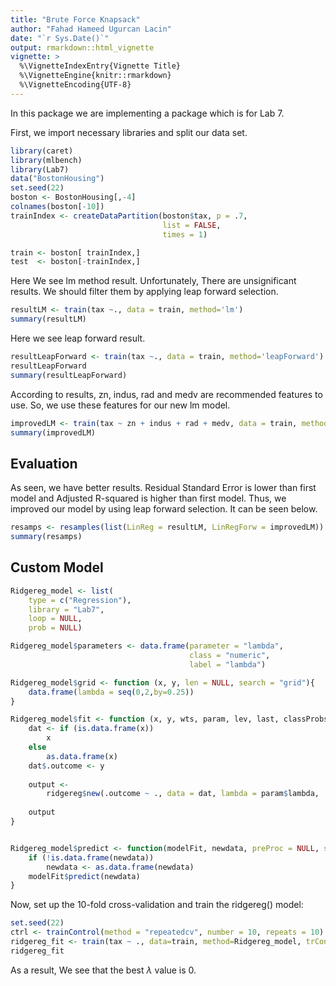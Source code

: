 ```yaml
---
title: "Brute Force Knapsack"
author: "Fahad Hameed Ugurcan Lacin"
date: "`r Sys.Date()`"
output: rmarkdown::html_vignette
vignette: >
  %\VignetteIndexEntry{Vignette Title}
  %\VignetteEngine{knitr::rmarkdown}
  %\VignetteEncoding{UTF-8}
---
```


In this package we are implementing a package which is for Lab 7.

First, we import necessary libraries and split our data set.

```r
library(caret)
library(mlbench)
library(Lab7)
data("BostonHousing")
set.seed(22)
boston <- BostonHousing[,-4]
colnames(boston[-10])
trainIndex <- createDataPartition(boston$tax, p = .7, 
                                  list = FALSE, 
                                  times = 1)

train <- boston[ trainIndex,]
test  <- boston[-trainIndex,]
```

Here We see lm method result. Unfortunately, There are unsignificant results. We should filter them by applying leap forward selection.

```r
resultLM <- train(tax ~., data = train, method='lm')
summary(resultLM)
```


Here we see leap forward result.
```r
resultLeapForward <- train(tax ~., data = train, method='leapForward')
resultLeapForward
summary(resultLeapForward)
```

According to results, zn, indus, rad and medv are recommended features to use. So, we use these features for our new lm model.

```r
improvedLM <- train(tax ~ zn + indus + rad + medv, data = train, method='lm')
summary(improvedLM)
```

## Evaluation

As seen, we have better results. Residual Standard Error is lower than first model and Adjusted R-squared is higher than first model. Thus, we improved our model by using leap forward selection. It can be seen below.

```r
resamps <- resamples(list(LinReg = resultLM, LinRegForw = improvedLM))
summary(resamps)
```

## Custom Model

```r
Ridgereg_model <- list(
    type = c("Regression"),
    library = "Lab7",
    loop = NULL,
    prob = NULL)

Ridgereg_model$parameters <- data.frame(parameter = "lambda",
                                        class = "numeric",
                                        label = "lambda")

Ridgereg_model$grid <- function (x, y, len = NULL, search = "grid"){
    data.frame(lambda = seq(0,2,by=0.25))
}

Ridgereg_model$fit <- function (x, y, wts, param, lev, last, classProbs, ...){
    dat <- if (is.data.frame(x))
        x
    else
        as.data.frame(x)
    dat$.outcome <- y
    
    output <-
        ridgereg$new(.outcome ~ ., data = dat, lambda = param$lambda, ...)
    
    output
}


Ridgereg_model$predict <- function(modelFit, newdata, preProc = NULL, submodels = NULL){
    if (!is.data.frame(newdata))
        newdata <- as.data.frame(newdata)
    modelFit$predict(newdata)
}
```

Now, set up the 10-fold cross-validation and train the ridgereg() model:

```r
set.seed(22)
ctrl <- trainControl(method = "repeatedcv", number = 10, repeats = 10)
ridgereg_fit <- train(tax ~ ., data=train, method=Ridgereg_model, trControl=ctrl)
ridgereg_fit
```

As a result, We see that the best $\lambda$ value is 0.





